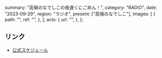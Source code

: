   summary: "高嶺のなでしこの夜遅くにごめん！",
  category: "RADIO",
  date: "2023-09-29",
  region: "ラジオ",
  present: ["高嶺のなでしこ"],
  images: [
    {
      path: "",
      ref: "",
    },
  ],
  acts: {
    url: "",
  },
};

## リンク

- [公式スケジュール](https://takanenonadeshiko.jp/?p=1009)

